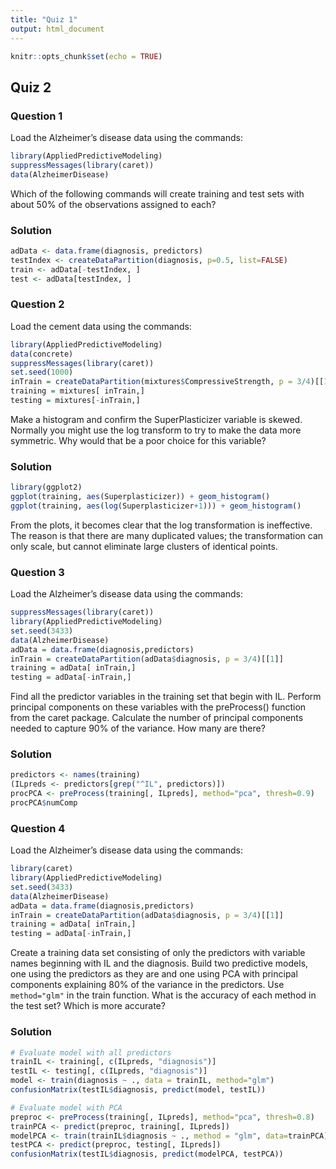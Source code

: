 ```yaml
---
title: "Quiz 1"
output: html_document
---
```


```r
knitr::opts_chunk$set(echo = TRUE)
```

## Quiz 2

### Question 1
Load the Alzheimer's disease data using the commands:
```r
library(AppliedPredictiveModeling)
suppressMessages(library(caret))
data(AlzheimerDisease)
```
Which of the following commands will create training and test sets with about 50% of the observations assigned to each?

### Solution
```r
adData <- data.frame(diagnosis, predictors)
testIndex <- createDataPartition(diagnosis, p=0.5, list=FALSE)
train <- adData[-testIndex, ]
test <- adData[testIndex, ]
```

### Question 2
Load the cement data using the commands:
```r
library(AppliedPredictiveModeling)
data(concrete)
suppressMessages(library(caret))
set.seed(1000)
inTrain = createDataPartition(mixtures$CompressiveStrength, p = 3/4)[[1]]
training = mixtures[ inTrain,]
testing = mixtures[-inTrain,]
```
Make a histogram and confirm the SuperPlasticizer variable is skewed. Normally you might use the log transform to try to make the data more symmetric. Why would that be a poor choice for this variable?

### Solution
```r
library(ggplot2)
ggplot(training, aes(Superplasticizer)) + geom_histogram()
ggplot(training, aes(log(Superplasticizer+1))) + geom_histogram()
```

From the plots, it becomes clear that the log transformation is ineffective.  The reason is that there are many duplicated values; the transformation can only scale, but cannot eliminate large clusters of identical points.

### Question 3
Load the Alzheimer's disease data using the commands:
```r
suppressMessages(library(caret))
library(AppliedPredictiveModeling)
set.seed(3433)
data(AlzheimerDisease)
adData = data.frame(diagnosis,predictors)
inTrain = createDataPartition(adData$diagnosis, p = 3/4)[[1]]
training = adData[ inTrain,]
testing = adData[-inTrain,]
```
Find all the predictor variables in the training set that begin with IL. Perform principal components on these variables with the preProcess() function from the caret package. Calculate the number of principal components needed to capture 90% of the variance. How many are there?

### Solution
```r
predictors <- names(training)
(ILpreds <- predictors[grep("^IL", predictors)])
procPCA <- preProcess(training[, ILpreds], method="pca", thresh=0.9)
procPCA$numComp
```

### Question 4
Load the Alzheimer's disease data using the commands:
```r
library(caret)
library(AppliedPredictiveModeling)
set.seed(3433)
data(AlzheimerDisease)
adData = data.frame(diagnosis,predictors)
inTrain = createDataPartition(adData$diagnosis, p = 3/4)[[1]]
training = adData[ inTrain,]
testing = adData[-inTrain,]
```
Create a training data set consisting of only the predictors with variable names beginning with IL and the diagnosis. Build two predictive models, one using the predictors as they are and one using PCA with principal components explaining 80% of the variance in the predictors. Use `method="glm"` in the train function. What is the accuracy of each method in the test set? Which is more accurate?

### Solution
```r
# Evaluate model with all predictors
trainIL <- training[, c(ILpreds, "diagnosis")]
testIL <- testing[, c(ILpreds, "diagnosis")]
model <- train(diagnosis ~ ., data = trainIL, method="glm")
confusionMatrix(testIL$diagnosis, predict(model, testIL))
```
```r
# Evaluate model with PCA
preproc <- preProcess(training[, ILpreds], method="pca", thresh=0.8)
trainPCA <- predict(preproc, training[, ILpreds])
modelPCA <- train(trainIL$diagnosis ~ ., method = "glm", data=trainPCA)
testPCA <- predict(preproc, testing[, ILpreds])
confusionMatrix(testIL$diagnosis, predict(modelPCA, testPCA))
```